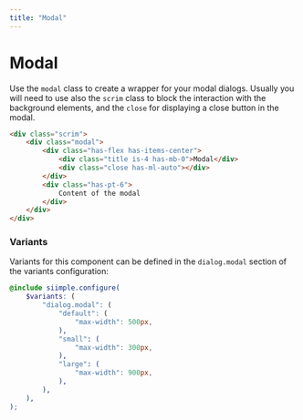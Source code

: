 ```yaml
---
title: "Modal"
--- 
```


# Modal

Use the `modal` class to create a wrapper for your modal dialogs. Usually you will need to use also the `scrim` class to block the interaction with the background elements, and the `close` for displaying a close button in the modal.

<ModalExample />

```html
<div class="scrim">
    <div class="modal">
        <div class="has-flex has-items-center">
            <div class="title is-4 has-mb-0">Modal</div>
            <div class="close has-ml-auto"></div>
        </div>
        <div class="has-pt-6">
            Content of the modal
        </div>
    </div>
</div>
```


### Variants

Variants for this component can be defined in the `dialog.modal` section of the variants configuration:

```scss
@include siimple.configure(
    $variants: (
        "dialog.modal": (
            "default": (
                "max-width": 500px,
            ),
            "small": (
                "max-width": 300px,
            ),
            "large": (
                "max-width": 900px,
            ),
        ),
    ),
);
```
